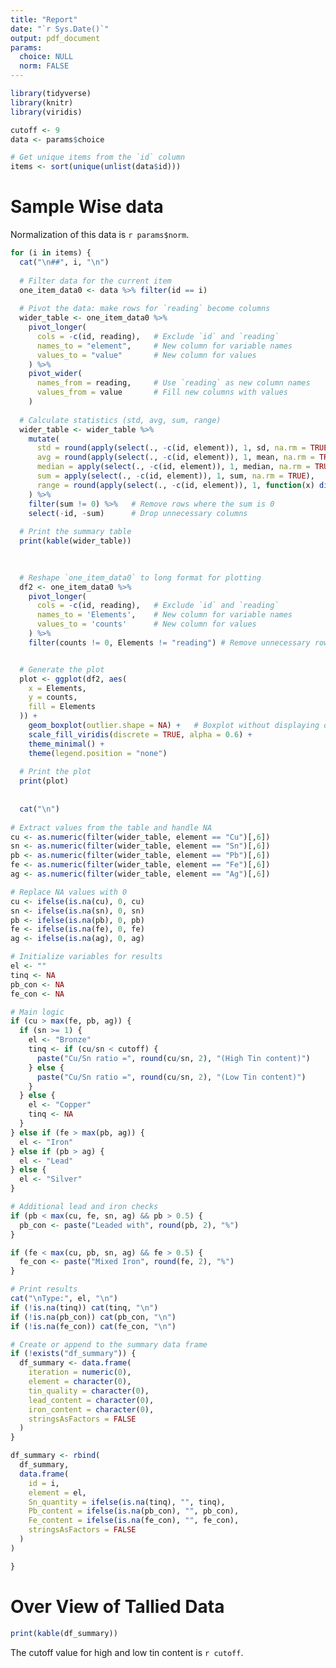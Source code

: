 ```yaml
---
title: "Report"
date: "`r Sys.Date()`"
output: pdf_document
params:
  choice: NULL
  norm: FALSE
---
```

```r

library(tidyverse)
library(knitr)
library(viridis)

cutoff <- 9
data <- params$choice

# Get unique items from the `id` column
items <- sort(unique(unlist(data$id)))

```


# Sample Wise data

Normalization of this data is `r params$norm`.

```r

for (i in items) {
  cat("\n##", i, "\n")
  
  # Filter data for the current item
  one_item_data0 <- data %>% filter(id == i)
  
  # Pivot the data: make rows for `reading` become columns
  wider_table <- one_item_data0 %>%
    pivot_longer(
      cols = -c(id, reading),   # Exclude `id` and `reading`
      names_to = "element",     # New column for variable names
      values_to = "value"       # New column for values
    ) %>%
    pivot_wider(
      names_from = reading,     # Use `reading` as new column names
      values_from = value       # Fill new columns with values
    )
  
  # Calculate statistics (std, avg, sum, range)
  wider_table <- wider_table %>%
    mutate(
      std = round(apply(select(., -c(id, element)), 1, sd, na.rm = TRUE),2),
      avg = round(apply(select(., -c(id, element)), 1, mean, na.rm = TRUE),2),
      median = apply(select(., -c(id, element)), 1, median, na.rm = TRUE),
      sum = apply(select(., -c(id, element)), 1, sum, na.rm = TRUE),
      range = round(apply(select(., -c(id, element)), 1, function(x) diff(range(x, na.rm = TRUE))),2)
    ) %>%
    filter(sum != 0) %>%   # Remove rows where the sum is 0
    select(-id, -sum)      # Drop unnecessary columns
  
  # Print the summary table
  print(kable(wider_table))
  

    
  # Reshape `one_item_data0` to long format for plotting
  df2 <- one_item_data0 %>%
    pivot_longer(
      cols = -c(id, reading),   # Exclude `id` and `reading`
      names_to = 'Elements',    # New column for variable names
      values_to = 'counts'      # New column for values
    ) %>%
    filter(counts != 0, Elements != "reading") # Remove unnecessary rows


  # Generate the plot
  plot <- ggplot(df2, aes(
    x = Elements, 
    y = counts, 
    fill = Elements
  )) +
    geom_boxplot(outlier.shape = NA) +   # Boxplot without displaying outliers explicitly
    scale_fill_viridis(discrete = TRUE, alpha = 0.6) +
    theme_minimal() +
    theme(legend.position = "none")
  
  # Print the plot
  print(plot)
  
  
  cat("\n")
  
# Extract values from the table and handle NA
cu <- as.numeric(filter(wider_table, element == "Cu")[,6])
sn <- as.numeric(filter(wider_table, element == "Sn")[,6])
pb <- as.numeric(filter(wider_table, element == "Pb")[,6])
fe <- as.numeric(filter(wider_table, element == "Fe")[,6])
ag <- as.numeric(filter(wider_table, element == "Ag")[,6])

# Replace NA values with 0
cu <- ifelse(is.na(cu), 0, cu)
sn <- ifelse(is.na(sn), 0, sn)
pb <- ifelse(is.na(pb), 0, pb)
fe <- ifelse(is.na(fe), 0, fe)
ag <- ifelse(is.na(ag), 0, ag)

# Initialize variables for results
el <- ""
tinq <- NA
pb_con <- NA
fe_con <- NA

# Main logic
if (cu > max(fe, pb, ag)) {
  if (sn >= 1) {
    el <- "Bronze"
    tinq <- if (cu/sn < cutoff) {
      paste("Cu/Sn ratio =", round(cu/sn, 2), "(High Tin content)")
    } else {
      paste("Cu/Sn ratio =", round(cu/sn, 2), "(Low Tin content)")
    }
  } else {
    el <- "Copper"
    tinq <- NA
  }
} else if (fe > max(pb, ag)) {
  el <- "Iron"
} else if (pb > ag) {
  el <- "Lead"
} else {
  el <- "Silver"
}

# Additional lead and iron checks
if (pb < max(cu, fe, sn, ag) && pb > 0.5) {
  pb_con <- paste("Leaded with", round(pb, 2), "%")
}

if (fe < max(cu, pb, sn, ag) && fe > 0.5) {
  fe_con <- paste("Mixed Iron", round(fe, 2), "%")
}

# Print results
cat("\nType:", el, "\n")
if (!is.na(tinq)) cat(tinq, "\n")
if (!is.na(pb_con)) cat(pb_con, "\n")
if (!is.na(fe_con)) cat(fe_con, "\n")

# Create or append to the summary data frame
if (!exists("df_summary")) {
  df_summary <- data.frame(
    iteration = numeric(0),
    element = character(0),
    tin_quality = character(0),
    lead_content = character(0),
    iron_content = character(0),
    stringsAsFactors = FALSE
  )
}

df_summary <- rbind(
  df_summary,
  data.frame(
    id = i,
    element = el,
    Sn_quantity = ifelse(is.na(tinq), "", tinq),
    Pb_content = ifelse(is.na(pb_con), "", pb_con),
    Fe_content = ifelse(is.na(fe_con), "", fe_con),
    stringsAsFactors = FALSE
  )
)

}
```

# Over View of Tallied Data

```r

print(kable(df_summary))

```

The cutoff value for high and low tin content is `r cutoff`.